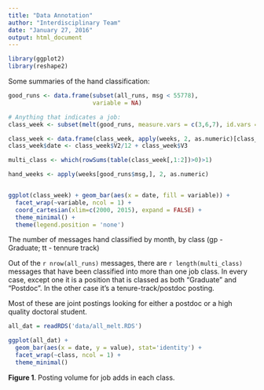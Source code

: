 ```yaml
---
title: "Data Annotation"
author: "Interdisciplinary Team"
date: "January 27, 2016"
output: html_document
---
```


```r
library(ggplot2)
library(reshape2)
```

Some summaries of the hand classification:
```r
good_runs <- data.frame(subset(all_runs, msg < 55778),
                        variable = NA)

# Anything that indicates a job:
class_week <- subset(melt(good_runs, measure.vars = c(3,6,7), id.vars = 1), value == TRUE)

class_week <- data.frame(class_week, apply(weeks, 2, as.numeric)[class_week$msg,])
class_week$date <- class_week$V2/12 + class_week$V3

multi_class <- which(rowSums(table(class_week[,1:2])>0)>1)

hand_weeks <- apply(weeks[good_runs$msg,], 2, as.numeric)


ggplot(class_week) + geom_bar(aes(x = date, fill = variable)) + 
  facet_wrap(~variable, ncol = 1) + 
  coord_cartesian(xlim=c(2000, 2015), expand = FALSE) +
  theme_minimal() +
  theme(legend.position = 'none')

```

The number of messages hand classified by month, by class (gp - Graduate; tt - tennure track)


Out of the `r nrow(all_runs)` messages, there are `r length(multi_class)` messages that have been classified into more than one job class.  In every case, except one it is a position that is classed as both "Graduate" and "Postdoc".  In the other case it's a tenure-track/postdoc posting.

Most of these are joint postings looking for either a postdoc or a high quality doctoral student.

```r

all_dat = readRDS('data/all_melt.RDS')

ggplot(all_dat) + 
  geom_bar(aes(x = date, y = value), stat='identity') +
  facet_wrap(~class, ncol = 1) +
  theme_minimal()

```
**Figure 1**. Posting volume for job adds in each class.

  